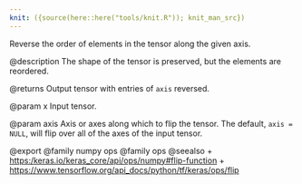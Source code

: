 ```yaml
---
knit: ({source(here::here("tools/knit.R")); knit_man_src})
---
```

Reverse the order of elements in the tensor along the given axis.

@description
The shape of the tensor is preserved, but the elements are reordered.

@returns
    Output tensor with entries of `axis` reversed.

@param x
Input tensor.

@param axis
Axis or axes along which to flip the tensor. The default,
`axis = NULL`, will flip over all of the axes of the input tensor.

@export
@family numpy ops
@family ops
@seealso
+ <https:/keras.io/keras_core/api/ops/numpy#flip-function>
+ <https://www.tensorflow.org/api_docs/python/tf/keras/ops/flip>
